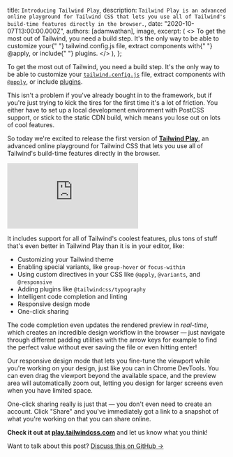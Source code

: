 
  title: `Introducing Tailwind Play`,
  description: `Tailwind Play is an advanced online playground for Tailwind CSS that lets you use all of Tailwind's build-time features directly in the browser.`,
  date: "2020-10-07T13:00:00.000Z",
  authors: [adamwathan],
  image,
  excerpt: (
    <>
      To get the most out of Tailwind, you need a build step. It's the only way to be able to customize your{" "}
      <Link href="https://v2.tailwindcss.com/docs/configuration">tailwind.config.js</Link> file, extract components with{" "}
      <Link href="https://v2.tailwindcss.com/docs/functions-and-directives#apply">@apply</Link>, or include{" "}
      <Link href="https://v2.tailwindcss.com/docs/plugins">plugins</Link>.
    </>
  ),
};

To get the most out of Tailwind, you need a build step. It's the only way to be able to customize your [`tailwind.config.js`](https://v2.tailwindcss.com/docs/configuration) file, extract components with [`@apply`](https://v2.tailwindcss.com/docs/functions-and-directives#apply), or include [plugins](https://v2.tailwindcss.com/docs/plugins).

This isn't a problem if you've already bought in to the framework, but if you're just trying to kick the tires for the first time it's a lot of friction. You either have to set up a local development environment with PostCSS support, or stick to the static CDN build, which means you lose out on lots of cool features.

So today we're excited to release the first version of [**Tailwind Play**](https://play.tailwindcss.com), an advanced online playground for Tailwind CSS that lets you use all of Tailwind's build-time features directly in the browser.

<iframe
  src="https://www.youtube.com/embed/eCWhTZ34Hck"
  frameBorder="0"
  allow="accelerometer; autoplay; encrypted-media; gyroscope; picture-in-picture"
  allowFullScreen
  className="aspect-video w-full"
></iframe>

It includes support for all of Tailwind's coolest features, plus tons of stuff that's even better in Tailwind Play than
it is in your editor, like:

- Customizing your Tailwind theme
- Enabling special variants, like `group-hover` or `focus-within`
- Using custom directives in your CSS like `@apply`, `@variants`, and `@responsive`
- Adding plugins like `@tailwindcss/typography`
- Intelligent code completion and linting
- Responsive design mode
- One-click sharing

The code completion even updates the rendered preview in _real-time_, which creates an incredible design workflow in the browser — just navigate through different padding utilities with the arrow keys for example to find the perfect value without ever saving the file or even hitting enter!

Our responsive design mode that lets you fine-tune the viewport while you're working on your design, just like you can in Chrome DevTools. You can even drag the viewport beyond the available space, and the preview area will automatically zoom out, letting you design for larger screens even when you have limited space.

One-click sharing really is just that — you don't even need to create an account. Click "Share" and you've immediately got a link to a snapshot of what you're working on that you can share online.

**Check it out at [play.tailwindcss.com](https://play.tailwindcss.com)** and let us know what you think!

Want to talk about this post? <a href="https://github.com/tailwindcss/tailwindcss/discussions/2511">Discuss this on GitHub →</a>
